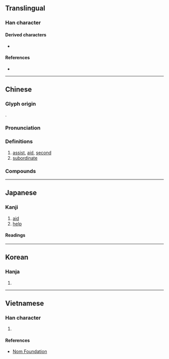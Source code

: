 {{character info/new}}
==Translingual==

===Han character===
{{Han char|rn=9|rad=人|as=05|sn=7|four=24211|canj=OKM|ids=⿰亻左}}

====Derived characters====
* {{l|mul|[[𪘡]], [[𪘓]], [[𬺇]]}}

====References====
* {{Han ref|kx=0098.100|dkj=00506|dj=0207.030|hdz=10130.060|uh=4F50|ud=20304|bh=A6F5|bd=42741}}

----

==Chinese==
{{zh-forms}}

===Glyph origin===
{{Han etym}}
{{Han compound|亻|左|ls=psc|c1=s|c2=p|t1=person}}.

===Pronunciation===
{{zh-pron
|m=zuǒ
|c=zo3
|h=pfs=chó
|mn=qz:chó͘/twv,xm,zz:chó/tw:chò/twv:chô
|mc=y
|oc=y
|ma=
|cat=v,n
}}

===Definitions===
{{zh-hanzi}}

# [[assist]], [[aid]], [[second]]
# [[subordinate]]

===Compounds===
{{zh-der|佐膳|官佐|佐理|佐餐|將佐|坊佐|佐治|九佐|佐饔得嘗|佐命|君臣佐使|府佐|佐政|佐助器|佐料|佐證|佐書|參佐|僚佐|保佐人|寮佐|毗佐|掾佐|王佐之才|輔佐人|鄉佐|綱佐|縣佐|護佐|輔佐|巡佐}}

----

==Japanese==

===Kanji===
{{ja-kanji|grade=c|rs=人05}}

# [[aid]]
# [[help]]

====Readings====
{{ja-readings
|goon=さ
|kanon=さ
|kun=たす-ける, たすけ, すけ-
}}

----

==Korean==

===Hanja===
{{ko-hanja|hangeul=좌|rv=jwa|mr=chwa}}

# {{defn|lang=ko|sort=人05}}

----

==Vietnamese==

===Han character===
{{vi-hantu|[[tá]], [[tớ]]|rs=人05}}

# {{defn|lang=vi|sort=人05}}

====References====
* [http://nomfoundation.org/common/nom_details.php?codepoint=4f50 Nom Foundation]